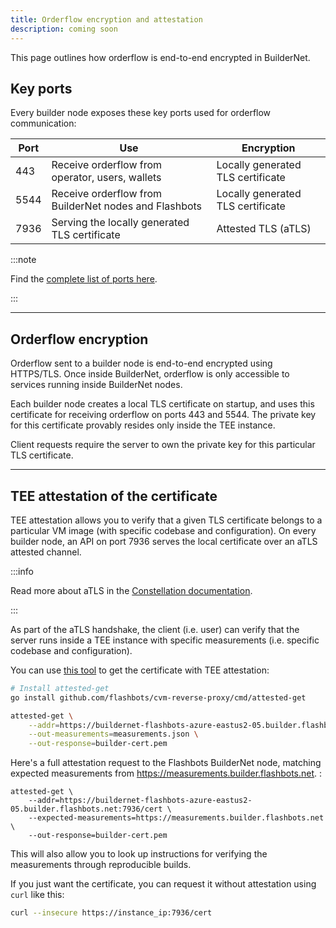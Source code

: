 ```yaml
---
title: Orderflow encryption and attestation
description: coming soon
---
```


This page outlines how orderflow is end-to-end encrypted in BuilderNet.

## Key ports

Every builder node exposes these key ports used for orderflow communication:

| Port | Use                                                   | Encryption                        |
| ---- | ----------------------------------------------------- | --------------------------------- |
| 443  | Receive orderflow from operator, users, wallets       | Locally generated TLS certificate |
| 5544 | Receive orderflow from BuilderNet nodes and Flashbots | Locally generated TLS certificate |
| 7936 | Serving the locally generated TLS certificate         | Attested TLS (aTLS)               |

:::note

Find the [complete list of ports here](network-ports).

:::


<hr class="clean" />

## Orderflow encryption

Orderflow sent to a builder node is end-to-end encrypted using HTTPS/TLS.
Once inside BuilderNet, orderflow is only accessible to services running inside BuilderNet nodes.

Each builder node creates a local TLS certificate on startup, and uses this certificate for receiving orderflow on ports 443 and 5544.
The private key for this certificate provably resides only inside the TEE instance.

Client requests require the server to own the private key for this particular TLS certificate.

<hr class="clean" />

## TEE attestation of the certificate

TEE attestation allows you to verify that a given TLS certificate belongs to a particular VM image (with specific codebase and configuration).
On every builder node, an API on port 7936 serves the local certificate over an aTLS attested channel.

:::info

Read more about aTLS in the [Constellation documentation](https://github.com/edgelesssys/constellation/blob/main/internal/atls/README.md).

:::


As part of the aTLS handshake, the client (i.e. user) can verify that the server runs inside a TEE instance with specific measurements
(i.e. specific codebase and configuration).

You can use [this tool](https://github.com/flashbots/cvm-reverse-proxy/blob/get-measurements/cmd/attested-get/main.go) to get the certificate with TEE attestation:

```bash
# Install attested-get
go install github.com/flashbots/cvm-reverse-proxy/cmd/attested-get

attested-get \
    --addr=https://buildernet-flashbots-azure-eastus2-05.builder.flashbots.net:7936/cert \
    --out-measurements=measurements.json \
    --out-response=builder-cert.pem
```

Here's a full attestation request to the Flashbots BuilderNet node, matching expected measurements from https://measurements.builder.flashbots.net.
:

```
attested-get \
    --addr=https://buildernet-flashbots-azure-eastus2-05.builder.flashbots.net:7936/cert \
    --expected-measurements=https://measurements.builder.flashbots.net \
    --out-response=builder-cert.pem
```


This will also allow you to look up instructions for verifying the measurements through reproducible builds.

If you just want the certificate, you can request it without attestation using `curl` like this:

```bash
curl --insecure https://instance_ip:7936/cert
```
